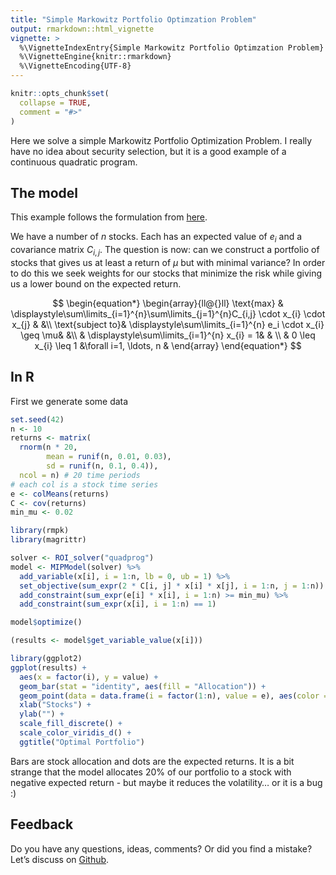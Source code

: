 ```yaml
---
title: "Simple Markowitz Portfolio Optimzation Problem"
output: rmarkdown::html_vignette
vignette: >
  %\VignetteIndexEntry{Simple Markowitz Portfolio Optimzation Problem}
  %\VignetteEngine{knitr::rmarkdown}
  %\VignetteEncoding{UTF-8}
---
```


```r
knitr::opts_chunk$set(
  collapse = TRUE,
  comment = "#>"
)
```

Here we solve a simple Markowitz Portfolio Optimization Problem. I really have no idea about security selection, but it is a good example of a continuous quadratic program.

## The model

This example follows the formulation from [here](https://www.mathworks.com/help/optim/ug/quadratic-programming-portfolio-optimization.html). 

We have a number of $n$ stocks. Each has an expected value of $e_i$ and a covariance matrix $C_{i,j}$. The question is now: can we construct a portfolio of stocks that gives us at least a return of $\mu$ but with minimal variance? In order to do this we seek weights for our stocks that minimize the risk while giving us a lower bound on the expected return.

$$
\begin{equation*}
\begin{array}{ll@{}ll}
\text{max}  & \displaystyle\sum\limits_{i=1}^{n}\sum\limits_{j=1}^{n}C_{i,j} \cdot x_{i} \cdot x_{j} & &\\
\text{subject to}& \displaystyle\sum\limits_{i=1}^{n}   e_i \cdot x_{i} \geq \mu& &\\
                 & \displaystyle\sum\limits_{i=1}^{n}   x_{i} = 1& & \\
                 &                                                0 \leq x_{i} \leq 1 &\forall i=1, \ldots, n & 
\end{array}
\end{equation*}
$$

## In R

First we generate some data

```r
set.seed(42)
n <- 10
returns <- matrix(
  rnorm(n * 20, 
        mean = runif(n, 0.01, 0.03), 
        sd = runif(n, 0.1, 0.4)), 
  ncol = n) # 20 time periods
# each col is a stock time series
e <- colMeans(returns)
C <- cov(returns)
min_mu <- 0.02
```


```r
library(rmpk)
library(magrittr)
```

```r
solver <- ROI_solver("quadprog")
model <- MIPModel(solver) %>% 
  add_variable(x[i], i = 1:n, lb = 0, ub = 1) %>% 
  set_objective(sum_expr(2 * C[i, j] * x[i] * x[j], i = 1:n, j = 1:n)) %>% 
  add_constraint(sum_expr(e[i] * x[i], i = 1:n) >= min_mu) %>% 
  add_constraint(sum_expr(x[i], i = 1:n) == 1)
```

```r
model$optimize()
```

```r
(results <- model$get_variable_value(x[i]))
```

```r
library(ggplot2)
ggplot(results) + 
  aes(x = factor(i), y = value) + 
  geom_bar(stat = "identity", aes(fill = "Allocation")) + 
  geom_point(data = data.frame(i = factor(1:n), value = e), aes(color = "Expected return")) +
  xlab("Stocks") + 
  ylab("") +
  scale_fill_discrete() +
  scale_color_viridis_d() + 
  ggtitle("Optimal Portfolio")
```

Bars are stock allocation and dots are the expected returns. It is a bit strange that the model allocates 20% of our portfolio to a stock with negative expected return - but maybe it reduces the volatility... or it is a bug :)

## Feedback

Do you have any questions, ideas, comments? Or did you find a mistake? Let's discuss on [Github](https://github.com/dirkschumacher/rmpk/issues).
